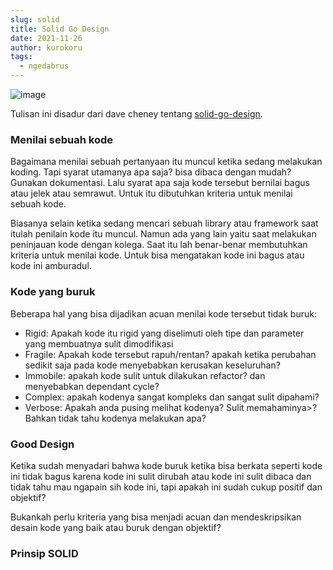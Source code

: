 ```yaml
---
slug: solid
title: Solid Go Design
date: 2021-11-26
author: kurokoru
tags:
  - ngedabrus
---
```

![image](https://imagizer.imageshack.com/v2/1024x768q90/924/wGmD4g.jpg)

Tulisan ini disadur dari dave cheney tentang  [solid-go-design](https://dave.cheney.net/2016/08/20/solid-go-design). 

### Menilai sebuah kode

Bagaimana menilai sebuah pertanyaan itu muncul ketika sedang melakukan koding. Tapi syarat utamanya apa saja? bisa dibaca dengan mudah? Gunakan dokumentasi. Lalu syarat apa saja kode tersebut bernilai bagus atau jelek atau semrawut. Untuk itu dibutuhkan kriteria untuk menilai sebuah kode. 

Biasanya selain ketika sedang mencari sebuah library atau framework saat itulah penilain kode itu muncul. Namun ada yang lain yaitu saat melakukan peninjauan kode dengan kolega. Saat itu lah benar-benar membutuhkan kriteria untuk menilai kode. Untuk bisa mengatakan kode ini bagus atau kode ini amburadul. 

### Kode yang buruk

Beberapa hal yang bisa dijadikan acuan menilai kode tersebut tidak buruk:
- Rigid: Apakah kode itu rigid yang diselimuti oleh tipe dan parameter yang membuatnya sulit dimodifikasi
- Fragile: Apakah kode tersebut rapuh/rentan? apakah ketika perubahan sedikit saja pada kode menyebabkan kerusakan keseluruhan? 
- Immobile: apakah kode sulit untuk dilakukan refactor? dan menyebabkan dependant cycle?
- Complex: apakah kodenya sangat kompleks dan sangat sulit dipahami? 
- Verbose: Apakah anda pusing melihat kodenya? Sulit memahaminya>? Bahkan tidak tahu kodenya melakukan apa? 

### Good Design

Ketika sudah menyadari bahwa kode buruk ketika bisa berkata seperti kode ini tidak bagus karena kode ini sulit dirubah atau kode ini sulit dibaca dan tidak tahu mau ngapain sih kode ini, tapi apakah ini sudah cukup positif dan objektif? 

Bukankah perlu kriteria yang bisa menjadi acuan dan mendeskripsikan desain kode yang baik atau buruk dengan objektif?

### Prinsip SOLID
